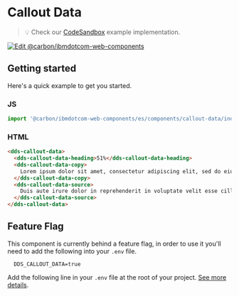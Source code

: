 
# Callout Data

> 💡 Check our
> [CodeSandbox](https://githubbox.com/carbon-design-system/carbon-for-ibm-dotcom/tree/master/packages/web-components/examples/codesandbox/components/callout-data)
> example implementation.

[![Edit @carbon/ibmdotcom-web-components](https://codesandbox.io/static/img/play-codesandbox.svg)](https://githubbox.com/carbon-design-system/carbon-for-ibm-dotcom/tree/master/packages/web-components/examples/codesandbox/components/callout-data)

## Getting started

Here's a quick example to get you started.

### JS

```javascript
import '@carbon/ibmdotcom-web-components/es/components/callout-data/index.js';
```

### HTML

```html
<dds-callout-data>
  <dds-callout-data-heading>51%</dds-callout-data-heading>
  <dds-callout-data-copy>
    Lorem ipsum dolor sit amet, consectetur adipiscing elit, sed do eiusmod tempor incididunt ut labore et dolore magna aliqua. Ut enim ad minim veniam.
  </dds-callout-data-copy>
  <dds-callout-data-source>
    Duis aute irure dolor in reprehenderit in voluptate velit esse cillum dolore eu fugiat nulla pariatur.
  </dds-callout-data-source>
</dds-callout-data>
```

## Feature Flag

This component is currently behind a feature flag, in order to use it you'll need
to add the following into your `.env` file.

```
  DDS_CALLOUT_DATA=true
```

Add the following line in your `.env` file at the root of your project.
[See more details](https://github.com/carbon-design-system/carbon-for-ibm-dotcom/tree/master/packages/web-components/docs/feature-flags.md).

<Description markdown={contributing} />
